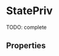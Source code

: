 


<Meta title="Composite components/StatePriv" component={StatePriv} />

# StatePriv

TODO: complete

<Preview>
  <Story name="default" parameters={{ decorators: [withKnobs, withA11y] }}>
    <StatePriv
      title={text("Title", "Title text")}
      text={text("Text", "Body text")}
      icon={ExclamationTriangleIcon}
      action={{
        children: text("action.children", "Retry"),
        onClick: action("action.onClick"),
      }}
    />
  </Story>
</Preview>

## Properties

<Props of={StatePriv} />
